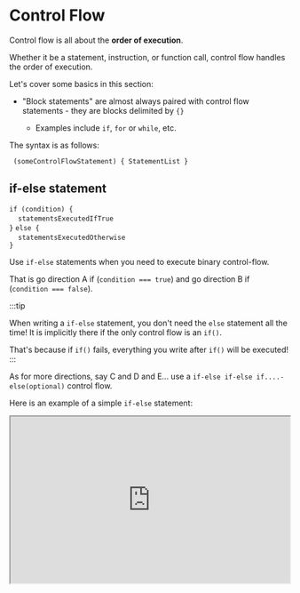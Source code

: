 

#  Control Flow

Control flow is all about the **order of execution**. 

Whether it be a statement, instruction, or function call, control flow handles the order of execution.

Let's cover some basics in this section:


- "Block statements" are almost always paired with control flow statements - they are blocks delimited by `{}`

  - Examples include `if`, `for` or `while`, etc.

The syntax is as follows:

` (someControlFlowStatement) {
    StatementList
  }`

## if-else statement

`if (condition) {` <br />
    &nbsp;&nbsp;&nbsp;&nbsp;`statementsExecutedIfTrue` <br />
 `}`
 `else {` <br />
      &nbsp;&nbsp;&nbsp;&nbsp;`statementsExecutedOtherwise`<br />
 `}`


Use `if-else` statements when you need to execute binary control-flow. 

That is go direction A if (`condition === true`) and go direction B if (`condition === false`).

:::tip

When writing a `if-else` statement, you don't need the `else` statement all the time! It is implicitly there if the only control flow is an `if()`. 

That's because if `if()` fails, everything you write after `if()` will be executed!
:::

As for more directions, say C and D and E... use a `if-else if-else if....-else(optional)` control flow.

Here is an example of a simple `if-else` statement:

<iframe src="https://hlab.app/s/docs/control1_hbook"
    width="100%"
    height="300px"/>

<p>&nbsp;</p>

And here is an example of using `if...else if...else`:
<iframe src="https://hlab.app/s/docs/ctrlflow1_hbook"
    width="100%"
    height="800px"/>




## For statement
A `for` loop repeats until a specified condition evaluates to `false`. 

The Hedgehog Script `for`-loop statement looks as follows: 

```
for ([initialExpression]; [condition]; [incrementExpression]) { 
  statementList }
```
Here is an example:

<iframe src="https://hlab.app/s/docs/control2_hbook"
    width="100%"
    height="200px"/>



## while and do-while statement
The `while` statement creates a loop that executes a specified statement as long as the test condition evaluates to `true`. 

The condition is evaluated *before* executing the statement.

Here is the syntax for `while` statement:
```
while (condition) {
  statement }
```

The `do...while` statement creates a loop that executes a specified statement until the test condition evaluates to `false`.

The condition is evaluated *after* executing the statement, resulting in the specified statement executing **at least once**.

Here is the syntax for `do...while` statement:
```
do {
   statement }
while (condition);
```
Here are examples for `while` and `do...while` statements in Hedgehog Script performing the same function:

<iframe src="https://hlab.app/s/docs/control3_hbook"
    width="100%"
    height="500px"/>

<p>&nbsp;</p>

:::info
These are the basic, fundamental ways to control the logical flow of your script/program using Hedgehog Script. It's quite important to learn them all by:
- frequently using them

- using a variety

- trying to learn new control flow methods

Those skills translate to **any** language.
:::

<p>&nbsp;</p>

:::tip

If you are wanting to learn more, here is a great place to do so: [Control Flow - MDN](https://developer.mozilla.org/en-US/docs/Glossary/Control_flow).

:::




